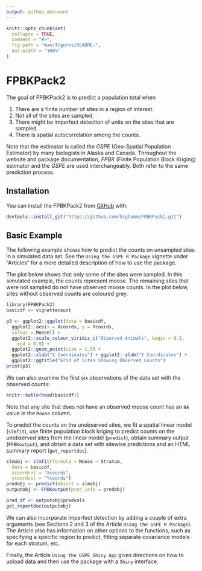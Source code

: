 ```yaml
---
output: github_document
---
```


<!-- README.md is generated from README.Rmd. Please edit that file -->

```r
knitr::opts_chunk$set(
  collapse = TRUE,
  comment = "#>",
  fig.path = "man/figures/README-",
  out.width = "100%"
)
```

# FPBKPack2

The goal of FPBKPack2 is to predict a population total when

1. There are a finite number of sites in a region of interest.
2. Not all of the sites are sampled.
3. There might be imperfect detection of units on the sites that are sampled.
4. There is spatial autocorrelation among the counts.

Note that the estimator is called the _GSPE_ (Geo-Spatial Population Estimator) by many biologists in Alaska and Canada. Throughout the website and package documentation, _FPBK_ (Finite Population Block Kriging) estimator and the _GSPE_ are used interchangeably. Both refer to the same prediction process. 

## Installation

You can install the FPBKPack2 from [GitHub](https://github.com/highamm/FPBKPack2) with:

```r
devtools::install_git("https://github.com/highamm/FPBKPack2.git")
```

## Basic Example

The following example shows how to predict the counts on unsampled sites in a simulated data set. See the `Using the GSPE R Package` vignette under "Articles" for a more detailed description of how to use the package.

The plot below shows that only some of the sites were sampled. In this simulated example, the counts represent moose. The remaining sites that were not sampled do not have observed moose counts. In the plot below, sites without observed counts are coloured grey.

```r
library(FPBKPack2)
basicdf <- vignettecount

p3 <- ggplot2::ggplot(data = basicdf,
  ggplot2::aes(x = Xcoords, y = Ycoords,
  colour = Moose)) +
  ggplot2::scale_colour_viridis_c("Observed Animals", begin = 0.2,
    end = 0.9) +
  ggplot2::geom_point(size = 1.5) +
  ggplot2::xlab("X Coordinates") + ggplot2::ylab("Y Coordinates") +
  ggplot2::ggtitle("Grid of Sites Showing Observed Counts")
print(p3)

```

We can also examine the first six observations of the data set with the observed counts:

```r
knitr::kable(head(basicdf))
```

Note that any site that does not have an observed moose count has an `NA` value in the `Moose` column.

To predict the counts on the unobserved sites, we fit a spatial linear model (`slmfit`), use finite population block kriging to predict counts on the unobserved sites from the linear model (`predict`), obtain summary output (`FPBKoutput`), and obtain a data set with sitewise predictions and an HTML summary report (`get_reportdoc`).

```r
slmobj <- slmfit(formula = Moose ~ Stratum,
  data = basicdf,
  xcoordcol = "Xcoords",
  ycoordcol = "Ycoords")
predobj <- predict(object = slmobj)
outputobj <- FPBKoutput(pred_info = predobj)

pred_df <- outputobj$predvals
get_reportdoc(outputobj)
```

We  can also incorporate imperfect detection by adding a couple of extra arguments (see Sections 2 and 3 of the Article `Using the GSPE R Package`). The Article also has information on other options to the functions, such as specifying a specific region to predict, fitting separate covariance models for each stratum, etc.

Finally, the Article `Using the GSPE Shiny App` gives directions on how to upload data and then use the package with a `Shiny` interface. 


